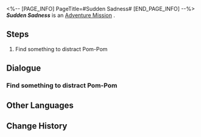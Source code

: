 <%-- [PAGE_INFO]
PageTitle=#Sudden Sadness#
[END_PAGE_INFO] --%>
{{Stub|Dialogue, characters, and location(s)}}
{{Mission Infobox
|id            = 4050012
|title         = 
|image         = Mission Sudden Sadness.png
|type          = Adventure
|event_name    = 
|chapter       = 
|requirements  = 
|summary       = <!--official mission summary from Fate's Atlas-->
|characters    = <!--characters that appear in this mission-->
|startLocation = <!--location as it intially appears on the mission screen-->
|world         = <!--i.e. Penacony-->
|area          = <!--i.e. A Child's Dream-->
|prev          = 
|next          = 
|exp           = 
|credits       = 8000
|stellarJade   = 
|other         = {{Card List|Adventure Log*1; Core of Ice*1|delim=;}}
}}
'''''Sudden Sadness''''' is an [[Adventure Mission]]<!--in [world]-->.

==Steps==
# Find something to distract Pom-Pom

<!--
==Gameplay Notes==

--><!--
==Trial Character==

-->
==Dialogue==
{{Stub Dialogue}}
{{Dialogue Start}}
:{{tx}}
{{Dialogue End}}

===Find something to distract Pom-Pom===
{{Mission Description|type=adventure|location=<!--to be added-->|update|Pom-Pom seems to be troubled and depressed. Find something to distract them and brighten up their day.}}
{{Dialogue Start}}
:{{tx}}
{{Dialogue End}}

==Other Languages==
{{Other Languages
|en   = Sudden Sadness
|zhs  = 突如其来的悲伤
|zht  = 突如其來的悲傷
|ja   = 襲い掛かる悲しみ
|ko   = 갑자기 찾아온 슬픔
|es   = Una tristeza repentina
|fr   = Soudaine tristesse
|ru   = Внезапная тоска
|th   = ความเสียใจกะทันหัน
|vi   = Nỗi Buồn Bất Chợt
|de   = Plötzliche Traurigkeit
|id   = Kesedihan yang Datang Tiba-Tiba
|pt   = Tristeza Súbita
}}

==Change History==
{{Change History|1.0}}
